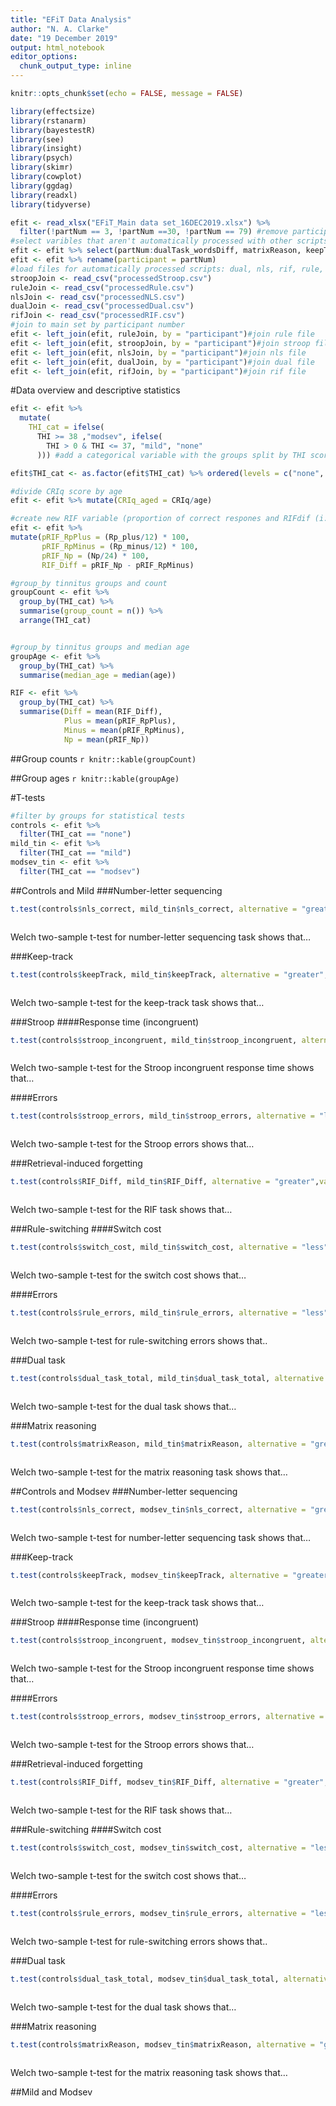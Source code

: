 ```yaml
---
title: "EFiT Data Analysis"
author: "N. A. Clarke"
date: "19 December 2019"
output: html_notebook
editor_options: 
  chunk_output_type: inline
---
```


```r
knitr::opts_chunk$set(echo = FALSE, message = FALSE)
```

```r
library(effectsize)
library(rstanarm)
library(bayestestR)
library(see)
library(insight)
library(psych)
library(skimr)
library(cowplot)
library(ggdag)
library(readxl)
library(tidyverse)
```

```r
efit <- read_xlsx("EFiT_Main data set_16DEC2019.xlsx") %>% 
  filter(!partNum == 3, !partNum ==30, !partNum == 79) #remove participants no.3 failed screen, no.30 had to withdraw, no.79 may have unreliable results 
#select varibles that aren't automatically processed with other scripts
efit <- efit %>% select(partNum:dualTask_wordsDiff, matrixReason, keepTrack)
efit <- efit %>% rename(participant = partNum)
#load files for automatically processed scripts: dual, nls, rif, rule, stroop
stroopJoin <- read_csv("processedStroop.csv")
ruleJoin <- read_csv("processedRule.csv") 
nlsJoin <- read_csv("processedNLS.csv")
dualJoin <- read_csv("processedDual.csv")
rifJoin <- read_csv("processedRIF.csv")
#join to main set by participant number
efit <- left_join(efit, ruleJoin, by = "participant")#join rule file
efit <- left_join(efit, stroopJoin, by = "participant")#join stroop file
efit <- left_join(efit, nlsJoin, by = "participant")#join nls file
efit <- left_join(efit, dualJoin, by = "participant")#join dual file
efit <- left_join(efit, rifJoin, by = "participant")#join rif file
```
#Data overview and descriptive statistics
```r
efit <- efit %>% 
  mutate(
    THI_cat = ifelse(
      THI >= 38 ,"modsev", ifelse(
        THI > 0 & THI <= 37, "mild", "none"
      ))) #add a categorical variable with the groups split by THI scores

efit$THI_cat <- as.factor(efit$THI_cat) %>% ordered(levels = c("none", "mild", "modsev"))#factorise tinnitus groups

#divide CRIq score by age
efit <- efit %>% mutate(CRIq_aged = CRIq/age)

#create new RIF variable (proportion of correct respones and RIFdif (i.e. a measure of the RIF effect)
efit <- efit %>% 
mutate(pRIF_RpPlus = (Rp_plus/12) * 100, 
       pRIF_RpMinus = (Rp_minus/12) * 100,
       pRIF_Np = (Np/24) * 100,
       RIF_Diff = pRIF_Np - pRIF_RpMinus)

#group_by tinnitus groups and count
groupCount <- efit %>% 
  group_by(THI_cat) %>% 
  summarise(group_count = n()) %>% 
  arrange(THI_cat)


#group_by tinnitus groups and median age
groupAge <- efit %>% 
  group_by(THI_cat) %>% 
  summarise(median_age = median(age))

RIF <- efit %>% 
  group_by(THI_cat) %>% 
  summarise(Diff = mean(RIF_Diff),
            Plus = mean(pRIF_RpPlus),
            Minus = mean(pRIF_RpMinus),
            Np = mean(pRIF_Np))

```
##Group counts
`r knitr::kable(groupCount)`

##Group ages
`r knitr::kable(groupAge)`

#T-tests
```r
#filter by groups for statistical tests
controls <- efit %>% 
  filter(THI_cat == "none")
mild_tin <- efit %>% 
  filter(THI_cat == "mild")
modsev_tin <- efit %>% 
  filter(THI_cat == "modsev")
```
##Controls and Mild
###Number-letter sequencing
```r
t.test(controls$nls_correct, mild_tin$nls_correct, alternative = "greater",var.equal = F)#controls greater than mild
```

```r

```
Welch two-sample t-test for number-letter sequencing task shows that...

###Keep-track
```r
t.test(controls$keepTrack, mild_tin$keepTrack, alternative = "greater",var.equal = F)#controls greater than mild
```

```r

```
Welch two-sample t-test for the keep-track task shows that...

###Stroop
####Response time (incongruent)
```r
t.test(controls$stroop_incongruent, mild_tin$stroop_incongruent, alternative = "less",var.equal = F)#controls less than mild
```

```r

```
Welch two-sample t-test for the Stroop incongruent response time shows that...

####Errors
```r
t.test(controls$stroop_errors, mild_tin$stroop_errors, alternative = "less",var.equal = F)#controls less than mild
```

```r

```
Welch two-sample t-test for the Stroop errors shows that...

###Retrieval-induced forgetting
```r
t.test(controls$RIF_Diff, mild_tin$RIF_Diff, alternative = "greater",var.equal = F)#controls greater than mild
```

```r

```
Welch two-sample t-test for the RIF task shows that...

###Rule-switching
####Switch cost
```r
t.test(controls$switch_cost, mild_tin$switch_cost, alternative = "less",var.equal = F)#controls less than mild
```

```r

```
Welch two-sample t-test for the switch cost shows that...

####Errors
```r
t.test(controls$rule_errors, mild_tin$rule_errors, alternative = "less",var.equal = F)#controls less than mild
```

```r

```
Welch two-sample t-test for rule-switching errors shows that..


###Dual task
```r
t.test(controls$dual_task_total, mild_tin$dual_task_total, alternative = "greater",var.equal = F)#controls greater than mild
```

```r

```
Welch two-sample t-test for the dual task shows that...

###Matrix reasoning

```r
t.test(controls$matrixReason, mild_tin$matrixReason, alternative = "greater",var.equal = F)#controls greater than mild
```

```r

```
Welch two-sample t-test for the matrix reasoning task shows that...

##Controls and Modsev
###Number-letter sequencing
```r
t.test(controls$nls_correct, modsev_tin$nls_correct, alternative = "greater",var.equal = F)#controls greater than modsev
```

```r

```
Welch two-sample t-test for number-letter sequencing task shows that...

###Keep-track
```r
t.test(controls$keepTrack, modsev_tin$keepTrack, alternative = "greater",var.equal = F)#controls greater than modsev
```

```r

```
Welch two-sample t-test for the keep-track task shows that...

###Stroop
####Response time (incongruent)
```r
t.test(controls$stroop_incongruent, modsev_tin$stroop_incongruent, alternative = "less",var.equal = F)#controls less than modsev
```

```r

```
Welch two-sample t-test for the Stroop incongruent response time shows that...

####Errors
```r
t.test(controls$stroop_errors, modsev_tin$stroop_errors, alternative = "less",var.equal = F)#controls less than modsev
```

```r

```
Welch two-sample t-test for the Stroop errors shows that...

###Retrieval-induced forgetting
```r
t.test(controls$RIF_Diff, modsev_tin$RIF_Diff, alternative = "greater",var.equal = F)#controls greater than modsev
```

```r

```
Welch two-sample t-test for the RIF task shows that...

###Rule-switching
####Switch cost
```r
t.test(controls$switch_cost, modsev_tin$switch_cost, alternative = "less",var.equal = F)#controls less than modsev
```

```r

```
Welch two-sample t-test for the switch cost shows that...

####Errors
```r
t.test(controls$rule_errors, modsev_tin$rule_errors, alternative = "less",var.equal = F)#controls less than modsev
```

```r

```
Welch two-sample t-test for rule-switching errors shows that..


###Dual task
```r
t.test(controls$dual_task_total, modsev_tin$dual_task_total, alternative = "greater",var.equal = F)#controls greater than modsev
```

```r

```
Welch two-sample t-test for the dual task shows that...

###Matrix reasoning

```r
t.test(controls$matrixReason, modsev_tin$matrixReason, alternative = "greater",var.equal = F)#controls greater than modsev
```

```r

```
Welch two-sample t-test for the matrix reasoning task shows that...

##Mild and Modsev
